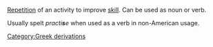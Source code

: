[[Repetition]] of an activity to improve [[skill]].  Can be used as noun or verb.

Usually spelt ''practi'''s'''e'' when used as a verb in non-American usage.
[[Category:Greek derivations]]